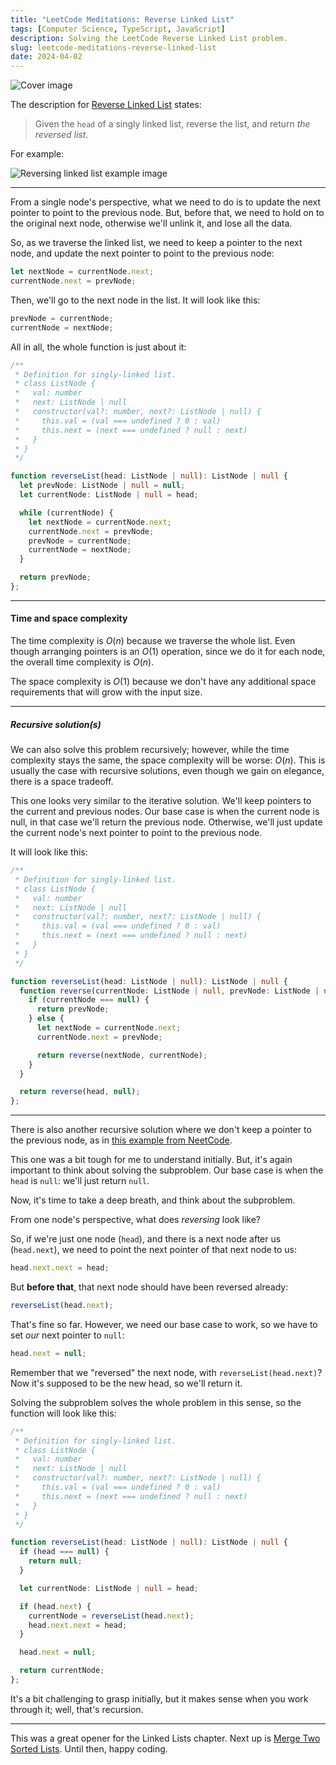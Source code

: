 ```yaml
---
title: "LeetCode Meditations: Reverse Linked List"
tags: [Computer Science, TypeScript, JavaScript]
description: Solving the LeetCode Reverse Linked List problem.
slug: leetcode-meditations-reverse-linked-list
date: 2024-04-02
---
```


![Cover image](https://raw.githubusercontent.com/rivea0/leetcode-meditations-assets/main/src/2024-04-02/24-lm.png)

The description for [Reverse Linked List](https://leetcode.com/problems/reverse-linked-list) states:

> Given the `head` of a singly linked list, reverse the list, and return _the reversed list_.

For example:

![Reversing linked list example image](https://assets.leetcode.com/uploads/2021/02/19/rev1ex1.jpg)

---

From a single node's perspective, what we need to do is to update the next pointer to point to the previous node. But, before that, we need to hold on to the original next node, otherwise we'll unlink it, and lose all the data.

So, as we traverse the linked list, we need to keep a pointer to the next node, and update the next pointer to point to the previous node:

```ts
let nextNode = currentNode.next;
currentNode.next = prevNode;
```

Then, we'll go to the next node in the list. It will look like this:

```ts
prevNode = currentNode;
currentNode = nextNode;
```

All in all, the whole function is just about it:

```ts
/**
 * Definition for singly-linked list.
 * class ListNode {
 *   val: number
 *   next: ListNode | null
 *   constructor(val?: number, next?: ListNode | null) {
 *     this.val = (val === undefined ? 0 : val)
 *     this.next = (next === undefined ? null : next)
 *   }
 * }
 */

function reverseList(head: ListNode | null): ListNode | null {
  let prevNode: ListNode | null = null;
  let currentNode: ListNode | null = head;

  while (currentNode) {
    let nextNode = currentNode.next;
    currentNode.next = prevNode;
    prevNode = currentNode;
    currentNode = nextNode;
  }

  return prevNode;
};
```

---

#### Time and space complexity

The time complexity is $O(n)$ because we traverse the whole list. Even though arranging pointers is an $O(1)$ operation, since we do it for each node, the overall time complexity is $O(n)$.

The space complexity is $O(1)$ because we don't have any additional space requirements that will grow with the input size.

---

##### Recursive solution(s)

We can also solve this problem recursively; however, while the time complexity stays the same, the space complexity will be worse: $O(n)$.
This is usually the case with recursive solutions, even though we gain on elegance, there is a space tradeoff.

This one looks very similar to the iterative solution. We'll keep pointers to the current and previous nodes. Our base case is when the current node is null, in that case we'll return the previous node. Otherwise, we'll just update the current node's next pointer to point to the previous node.

It will look like this:

```ts
/**
 * Definition for singly-linked list.
 * class ListNode {
 *   val: number
 *   next: ListNode | null
 *   constructor(val?: number, next?: ListNode | null) {
 *     this.val = (val === undefined ? 0 : val)
 *     this.next = (next === undefined ? null : next)
 *   }
 * }
 */

function reverseList(head: ListNode | null): ListNode | null {
  function reverse(currentNode: ListNode | null, prevNode: ListNode | null) {
    if (currentNode === null) {
      return prevNode;
    } else {
      let nextNode = currentNode.next;
      currentNode.next = prevNode;

      return reverse(nextNode, currentNode);
    }
  }

  return reverse(head, null);
};
```

---

There is also another recursive solution where we don't keep a pointer to the previous node, as in [this example from NeetCode](https://youtu.be/G0_I-ZF0S38?si=ab7zCuMXFTNXUAV_&t=289).

This one was a bit tough for me to understand initially.
But, it's again important to think about solving the subproblem. 
Our base case is when the `head` is `null`: we'll just return `null`.

Now, it's time to take a deep breath, and think about the subproblem.

From one node's perspective, what does _reversing_ look like?

So, if we're just one node (`head`), and there is a next node after us (`head.next`), we need to point the next pointer of that next node to us:

```ts
head.next.next = head;
```

But **before that**, that next node should have been reversed already:

```ts
reverseList(head.next);
```

That's fine so far. However, we need our base case to work, so we have to set _our_ next pointer to `null`:

```ts
head.next = null;
```

Remember that we "reversed" the next node, with `reverseList(head.next)`? Now it's supposed to be the new head, so we'll return it.

Solving the subproblem solves the whole problem in this sense, so the function will look like this:

```ts
/**
 * Definition for singly-linked list.
 * class ListNode {
 *   val: number
 *   next: ListNode | null
 *   constructor(val?: number, next?: ListNode | null) {
 *     this.val = (val === undefined ? 0 : val)
 *     this.next = (next === undefined ? null : next)
 *   }
 * }
 */

function reverseList(head: ListNode | null): ListNode | null {
  if (head === null) {
    return null;
  }

  let currentNode: ListNode | null = head;

  if (head.next) {
    currentNode = reverseList(head.next);
    head.next.next = head;
  }

  head.next = null;

  return currentNode;
};
```

It's a bit challenging to grasp initially, but it makes sense when you work through it; well, that's recursion.

---

This was a great opener for the Linked Lists chapter. Next up is [Merge Two Sorted Lists](https://leetcode.com/problems/merge-two-sorted-lists). Until then, happy coding.
